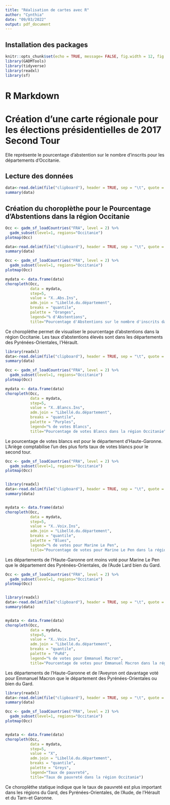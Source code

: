 ```yaml
---
title: "Réalisation de cartes avec R" 
author: "Cynthia"
date: "09/03/2022"
output: pdf_document
---
```


## Installation des packages

```r
knitr::opts_chunk$set(echo = TRUE, message= FALSE, fig.width = 12, fig.height = 8)
library(GADMTools)
library(tidyverse)
library(readxl)
library(sf)
```

# R Markdown
# Création d'une carte régionale pour les élections présidentielles de 2017 Second Tour

Elle représente le pourcentage d'abstention sur le nombre d'inscrits pour les départements d'Occitanie.

  
## Lecture des données
```r
data<-read.delim(file("clipboard"), header = TRUE, sep = "\t", quote = "\"", dec = ",", fill = TRUE)
summary(data)


```


## Création du choroplèthe pour le Pourcentage d'Abstentions dans la région Occitanie
```r

Occ <- gadm_sf_loadCountries("FRA", level = 2) %>% 
  gadm_subset(level=1, regions="Occitanie")  
plotmap(Occ)

```
```r
data<-read.delim(file("clipboard"), header = TRUE, sep = "\t", quote = "\"", dec = ",", fill = TRUE)
summary(data)

Occ <- gadm_sf_loadCountries("FRA", level = 2) %>% 
  gadm_subset(level=1, regions="Occitanie")  
plotmap(Occ)

mydata <- data.frame(data)
choropleth(Occ, 
           data = mydata, 
           step=5,
           value = "X..Abs.Ins", 
           adm.join = "Libellé.du.département",
           breaks = "quantile", 
           palette = "Oranges",
           legend="% d'Abstentions",
           title="Pourcentage d'Abstentions sur le nombre d'inscrits dans la région Occitanie")

```
Ce choroplèthe permet de visualiser le pourcentage d'abstentions dans la région Occitanie. Les taux d'abstentions élevés sont dans les départements des Pyrénées-Orientales, l'Hérault.


```r

library(readxl)
data<-read.delim(file("clipboard"), header = TRUE, sep = "\t", quote = "\"", dec = ",", fill = TRUE)
summary(data)


```

```r
Occ <- gadm_sf_loadCountries("FRA", level = 2) %>% 
  gadm_subset(level=1, regions="Occitanie")  
plotmap(Occ)

```

```r


mydata <- data.frame(data)
choropleth(Occ, 
           data = mydata, 
           step=5,
           value = "X..Blancs.Ins", 
           adm.join = "Libellé.du.département",
           breaks = "quantile", 
           palette = "Purples",
           legend="% de votes Blancs",
           title="Pourcentage de votes Blancs dans la région Occitanie")


```
Le pourcentage de votes blancs est pour le département d'Haute-Garonne. L'Ariège comptabilise l'un des plus forts taux de votes blancs pour le second tour.

```r
Occ <- gadm_sf_loadCountries("FRA", level = 2) %>% 
  gadm_subset(level=1, regions="Occitanie")  
plotmap(Occ)


library(readxl)
data<-read.delim(file("clipboard"), header = TRUE, sep = "\t", quote = "\"", dec = ",", fill = TRUE)
summary(data)


mydata <- data.frame(data)
choropleth(Occ, 
           data = mydata, 
           step=5,
           value = "X..Voix.Ins", 
           adm.join = "Libellé.du.département",
           breaks = "quantile", 
           palette = "Blues",
           legend="% de votes pour Marine Le Pen",
           title="Pourcentage de votes pour Marine Le Pen dans la région Occitanie")

```

Les départements de l'Haute-Garonne ont moins voté pour Marine Le Pen que le département des Pyrénées-Orientales, de l'Aude Lard bien du Gard.



```r
Occ <- gadm_sf_loadCountries("FRA", level = 2) %>% 
  gadm_subset(level=1, regions="Occitanie")  
plotmap(Occ)


library(readxl)
data<-read.delim(file("clipboard"), header = TRUE, sep = "\t", quote = "\"", dec = ",", fill = TRUE)
summary(data)


mydata <- data.frame(data)
choropleth(Occ, 
           data = mydata, 
           step=5,
           value = "X..Voix.Ins", 
           adm.join = "Libellé.du.département",
           breaks = "quantile", 
           palette = "PuRd",
           legend="% de votes pour Emmanuel Macron",
           title="Pourcentage de votes pour Emmanuel Macron dans la région Occitanie")
```

Les départements de l'Haute-Garonne et de l'Aveyron ont davantage voté pour Emmanuel Macron que le département des Pyrénées-Orientales ou bien du Gard.

```r

library(readxl)
data<-read.delim(file("clipboard"), header = TRUE, sep = "\t", quote = "\"", dec = ",", fill = TRUE)
summary(data)

Occ <- gadm_sf_loadCountries("FRA", level = 2) %>% 
  gadm_subset(level=1, regions="Occitanie")  
plotmap(Occ)


mydata <- data.frame(data)
choropleth(Occ, 
           data = mydata, 
           step=5,
           value = "X", 
           adm.join = "Libellé.du.département",
           breaks = "quantile", 
           palette = "Greys",
           legend="Taux de pauvreté",
           title="Taux de pauvreté dans la région Occitanie")

```

Ce choroplèthe statique indique que le taux de pauvreté est plus important dans les régions du Gard, des Pyrénées-Orientales, de l'Aude, de l'Hérault et du Tarn-et Garonne.

